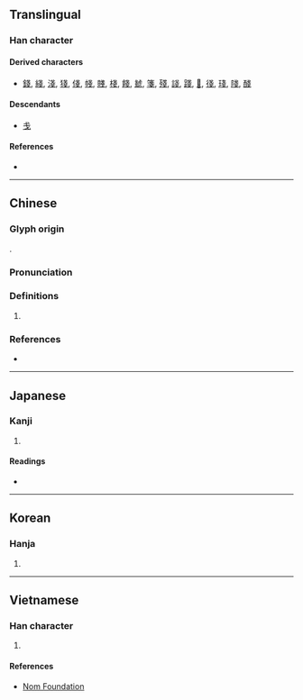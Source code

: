 {{also|戋|㦮}}
{{character info/new}}
==Translingual==
{{Han simplified forms|戔|㦮|戋|ex=y}}

===Han character===
{{Han char|rn=62|rad=戈|as=04|sn=8|four=53503|canj=II|ids=⿱戈戈}}

====Derived characters====
* [[錢]], [[綫]], [[淺]], [[㹽]], [[俴]], [[帴]], [[賤]], [[棧]], [[餞]], [[虦]], [[箋]], [[殘]], [[諓]], [[踐]], [[𧗸]], [[㣤]], [[琖]], [[䧖]], [[醆]]

====Descendants====
* [[戋]]

====References====
* {{Han ref|kx=0412.140|dkj=11559|dj=0754.120|hdz=21402.060|uh=6214|ud=25108|bh=CCB1|bd=52401}}

----

==Chinese==
{{zh-forms|s=戋}}

===Glyph origin===
{{Han etym}}
{{Han compound|戈|戈|ls=ic}}.

===Pronunciation===
{{zh-pron
|m=jiān
|c=zin1
|mn=chân/chian
|mc=y
|oc=y
|ma=
|cat=n
}}

===Definitions===
{{zh-hanzi}}

# {{zh-only used in|戔戔|the [[appearance]] of being small; the appearance of accumulation}}

===References===
* {{R:twedu|B01231}}

----

==Japanese==

===Kanji===
{{ja-kanji|grade=|rs=戈04|shin=㦮}}

# {{defn|lang=ja|sort=戈04}}

====Readings====
* {{ja-readings|on=[[さん]] (san), [[せん]] (sen), [[ざん]] (zan)|kun=[[そこなう]] (sokonau), [[あまり]] (amari), [[せまい]] (semai)}}

----

==Korean==

===Hanja===
{{ko-hanja|hangeul=잔|eumhun=|rv=jan|mr=chan|y=can}}

# {{defn|lang=ko|sort=戈04}}

----

==Vietnamese==

===Han character===
{{vi-readings|rs=戈04|hanviet=tiên}}

# {{defn|lang=vi|sort=戈04}}

====References====
* [http://nomfoundation.org/common/nom_details.php?codepoint=6214 Nom Foundation]